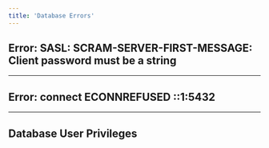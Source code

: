```yaml
---
title: 'Database Errors'
---
```



## Error: SASL: SCRAM-SERVER-FIRST-MESSAGE: Client password must be a string

<SaslSection />

---

## Error: connect ECONNREFUSED ::1:5432

<ConnectionErrorSection />

---

## Database User Privileges

<PrivilegesSection />